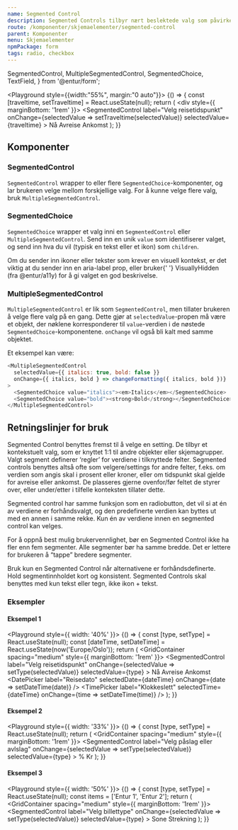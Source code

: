 ```yaml
---
name: Segmented Control
description: Segmented Controls tilbyr nært beslektede valg som påvirker et objekt, en tilstand eller en visning. De består av et sett med to eller flere knappsegmenter, der alle segmentene innen en gruppe har lik bredde.
route: /komponenter/skjemaelementer/segmented-control
parent: Komponenter
menu: Skjemaelementer
npmPackage: form
tags: radio, checkbox
---
```


  SegmentedControl,
  MultipleSegmentedControl,
  SegmentedChoice,
  TextField,
} from '@entur/form';

<PageHeader />

<Playground style={{width:"55%", margin:"0 auto"}}>
  {() => {
    const [traveltime, setTraveltime] = React.useState(null);
    return (
        <div style={{ marginBottom: '1rem' }}>
          <SegmentedControl
            label="Velg reisetidspunkt"
            onChange={selectedValue => setTraveltime(selectedValue)}
            selectedValue={traveltime}
          >
            <SegmentedChoice value="na">Nå</SegmentedChoice>
            <SegmentedChoice value="avreise">Avreise</SegmentedChoice>
            <SegmentedChoice value="ankomst">Ankomst</SegmentedChoice>
          </SegmentedControl>
        </div>
    );
}}

</Playground>

## Komponenter

### SegmentedControl

<ImportStatement imports="SegmentedControl" />
<Props of={SegmentedControl} />

`SegmentedControl` wrapper to eller flere `SegmentedChoice`-komponenter, og lar brukeren velge mellom forskjellige valg. For å kunne velge flere valg, bruk `MultipleSegmentedControl`.

### SegmentedChoice

<ImportStatement imports="SegmentedChoice" />
<Props of={SegmentedChoice} />

`SegmentedChoice` wrapper et valg inni en `SegmentedControl` eller `MultipleSegmentedControl`. Send inn en unik `value` som identifiserer valget, og send inn hva du vil (typisk en tekst eller et ikon) som `children`.

<BannerAlertBox variant="info" title="Husk beskrivelser for skjermlesere">
  Om du sender inn ikoner eller tekster som krever en visuell kontekst, er det
  viktig at du sender inn en <CodeText>aria-label</CodeText> prop, eller bruker{' '}
  <CodeText>VisuallyHidden</CodeText>
  (fra <CodeText>@entur/a11y</CodeText>) for å gi valget en god beskrivelse.
</BannerAlertBox>

### MultipleSegmentedControl

<ImportStatement imports="MultipleSegmentedControl" />
<Props of={MultipleSegmentedControl} />

`MultipleSegmentedControl` er lik som `SegmentedControl`, men tillater brukeren å velge flere valg på en gang. Dette gjør at `selectedValue`-propen må være et objekt, der nøklene korresponderer til `value`-verdien i de nøstede `SegmentedChoice`-komponentene. `onChange` vil også bli kalt med samme objektet.

Et eksempel kan være:

```js
<MultipleSegmentedControl
  selectedValue={{ italics: true, bold: false }}
  onChange={{ italics, bold } => changeFormatting({ italics, bold })}
>
  <SegmentedChoice value="italics"><em>Italics</em></SegmentedChoice>
  <SegmentedChoice value="bold"><strong>Bold</strong></SegmentedChoice>
</MultipleSegmentedControl>
```

## Retningslinjer for bruk

Segmented Control benyttes fremst til å velge en setting. De tilbyr et kontekstuelt valg, som er knyttet 1:1 til andre
objekter eller skjemagrupper. Valgt segment definerer ‘regler’ for verdiene i tilknyttede felter.
Segmented controls benyttes altså ofte som velgere/settings for andre felter, f.eks. om verdien som angis skal
i prosent eller kroner, eller om tidspunkt skal gjelde for avreise eller ankomst. De plasseres gjerne ovenfor/før
feltet de styrer over, eller under/etter i tilfelle konteksten tillater dette.

Segmented control har samme funksjon som en radiobutton, det vil si at én av verdiene er forhåndsvalgt, og den predefinerte
verdien kan byttes ut med en annen i samme rekke. Kun én av verdiene innen en segmented control kan velges.

For å oppnå best mulig brukervennlighet, bør en Segmented Control ikke ha fler enn fem segmenter. Alle segmenter bør ha samme bredde.
Det er lettere for brukeren å “tappe” bredere segmenter.

Bruk kun en Segmented Control når alternativene er forhåndsdefinerte. Hold segmentinnholdet kort og konsistent.
Segmented Controls skal benyttes med kun tekst eller tegn, ikke ikon + tekst.

### Eksempler

#### Eksempel 1

<Playground style={{ width: '40%' }}>
  {() => {
    const [type, setType] = React.useState(null);
    const [dateTime, setDateTime] = React.useState(now('Europe/Oslo'));
    return (
      <GridContainer spacing="medium" style={{ marginBottom: '1rem' }}>
        <GridItem small={12}>
          <SegmentedControl
            label="Velg reisetidspunkt"
            onChange={selectedValue => setType(selectedValue)}
            selectedValue={type}
          >
            <SegmentedChoice value="nå">Nå</SegmentedChoice>
            <SegmentedChoice value="avreise">Avreise</SegmentedChoice>
            <SegmentedChoice value="ankomst">Ankomst</SegmentedChoice>
          </SegmentedControl>
        </GridItem>
        <GridItem small={12} large={8}>
          <DatePicker
            label="Reisedato"
            selectedDate={dateTime}
            onChange={date => setDateTime(date)}
          />
        </GridItem>
        <GridItem small={12} large={4}>
          <TimePicker
            label="Klokkeslett"
            selectedTime={dateTime}
            onChange={time => setDateTime(time)}
          />
        </GridItem>
      </GridContainer>
    );
  }}
</Playground>

#### Eksempel 2

<Playground style={{ width: '33%' }}>
  {() => {
    const [type, setType] = React.useState(null);
    return (
      <GridContainer spacing="medium" style={{ marginBottom: '1rem' }}>
        <GridItem small={12}>
          <SegmentedControl
            label="Velg påslag eller avlslag"
            onChange={selectedValue => setType(selectedValue)}
            selectedValue={type}
          >
            <SegmentedChoice value="percent">%</SegmentedChoice>
            <SegmentedChoice value="kroner">Kr</SegmentedChoice>
          </SegmentedControl>
        </GridItem>
        <GridItem small={12}>
          <TextField label="Pris" />
        </GridItem>
      </GridContainer>
    );
  }}
</Playground>

#### Eksempel 3

<Playground style={{ width: '50%' }}>
  {() => {
    const [type, setType] = React.useState(null);
    const items = ['Entur 1', 'Entur 2'];
    return (
      <GridContainer spacing="medium" style={{ marginBottom: '1rem' }}>
        <GridItem small={10}>
          <SegmentedControl
            label="Velg billettype"
            onChange={selectedValue => setType(selectedValue)}
            selectedValue={type}
          >
            <SegmentedChoice value="sone">Sone</SegmentedChoice>
            <SegmentedChoice value="strekning">Strekning</SegmentedChoice>
          </SegmentedControl>
        </GridItem>
        <GridItem small={2} />
        <GridItem small={12}>
          <Dropdown
            label="Reisetilbyder"
            placeholder="Velg selskap"
            items={items}
          ></Dropdown>
        </GridItem>
      </GridContainer>
    );
  }}
</Playground>
